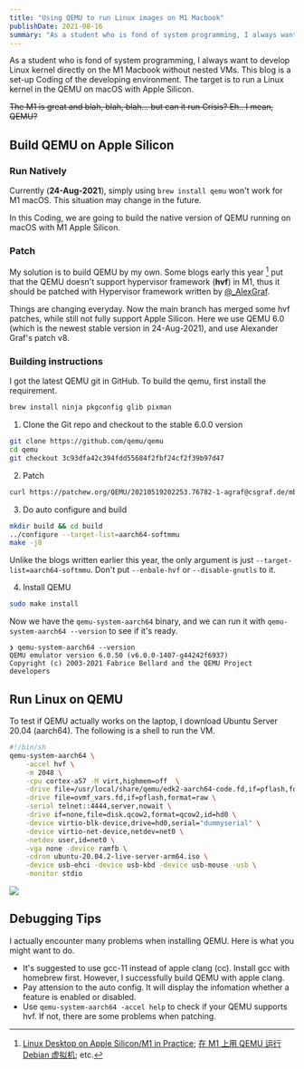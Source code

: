 ```yaml
---
title: "Using QEMU to run Linux images on M1 Macbook"
publishDate: 2021-08-16
summary: "As a student who is fond of system programming, I always want to develop Linux kernel directly on the M1 Macbook without nested VMs. This blog is a set-up Coding of the developing environment. The target is to run a  Linux kernel in the QEMU on macOS with Apple Silicon."
---
```


As a student who is fond of system programming, I always want to develop Linux kernel directly on the M1 Macbook without nested VMs. This blog is a set-up Coding of the developing environment. The target is to run a Linux kernel in the QEMU on macOS with Apple Silicon.

~~The M1 is great and blah, blah, blah… but can it run Crisis? Eh.. I mean, QEMU?~~

## Build QEMU on Apple Silicon

### Run Natively

Currently (**24-Aug-2021**), simply using `brew install qemu` won't work for M1 macOS. This situation may change in the future.

In this Coding, we are going to build the native version of QEMU running on macOS with M1 Apple Silicon.

### Patch

My solution is to build QEMU by my own. Some blogs early this year [^1] put that the QEMU doesn't support hypervisor framework (**hvf**) in M1, thus it should be patched with Hypervisor framework written by [@\_AlexGraf](https://twitter.com/_AlexGraf).

Things are changing everyday. Now the main branch has merged some hvf patches, while still not fully support Apple Silicon. Here we use QEMU 6.0 (which is the newest stable version in 24-Aug-2021), and use Alexander Graf's patch v8.

<GithubRepo repo="qemu/qemu" />

### Building instructions

I got the latest QEMU git in GitHub. To build the qemu, first install the requirement.

```bash
brew install ninja pkgconfig glib pixman
```

<Dialog>
  You may need to checkout my Debugging Tips first, to make your life
  easier.
</Dialog>

1. Clone the Git repo and checkout to the stable 6.0.0 version

```bash
git clone https://github.com/qemu/qemu
cd qemu
git checkout 3c93dfa42c394fdd55684f2fbf24cf2f39b97d47
```

2. Patch

```bash
curl https://patchew.org/QEMU/20210519202253.76782-1-agraf@csgraf.de/mbox | git am
```

3. Do auto configure and build

```bash
mkdir build && cd build
../configure --target-list=aarch64-softmmu
make -j8
```

Unlike the blogs written earlier this year, the only argument is just `--target-list=aarch64-softmmu`. Don't put `--enbale-hvf` or `--disable-gnutls` to it.

4. Install QEMU

```bash
sudo make install
```

Now we have the `qemu-system-aarch64` binary, and we can run it with `qemu-system-aarch64 --version` to see if it's ready.

```
❯ qemu-system-aarch64 --version
QEMU emulator version 6.0.50 (v6.0.0-1407-g44242f6937)
Copyright (c) 2003-2021 Fabrice Bellard and the QEMU Project developers
```

## Run Linux on QEMU

To test if QEMU actually works on the laptop, I download Ubuntu Server 20.04 (aarch64). The following is a shell to run the VM.

```bash
#!/bin/sh
qemu-system-aarch64 \
    -accel hvf \
    -m 2048 \
    -cpu cortex-a57 -M virt,highmem=off  \
    -drive file=/usr/local/share/qemu/edk2-aarch64-code.fd,if=pflash,format=raw,readonly=on \
    -drive file=ovmf_vars.fd,if=pflash,format=raw \
    -serial telnet::4444,server,nowait \
    -drive if=none,file=disk.qcow2,format=qcow2,id=hd0 \
    -device virtio-blk-device,drive=hd0,serial="dummyserial" \
    -device virtio-net-device,netdev=net0 \
    -netdev user,id=net0 \
    -vga none -device ramfb \
    -cdrom ubuntu-20.04.2-live-server-arm64.iso \
    -device usb-ehci -device usb-kbd -device usb-mouse -usb \
    -monitor stdio
```

![](images/zz1pLq.png)

## Debugging Tips

I actually encounter many problems when installing QEMU. Here is what you might want to do.

- It's suggested to use gcc-11 instead of apple clang (cc). Install gcc with homebrew first. However, I successfully build QEMU with apple clang.
- Pay attension to the auto config. It will display the infomation whether a feature is enabled or disabled.
- Use `qemu-system-aarch64 -accel help` to check if your QEMU supports hvf. If not, there are some problems when patching.

[^1]: [Linux Desktop on Apple Silicon/M1 in Practice](https://gist.github.com/akihikodaki/87df4149e7ca87f18dc56807ec5a1bc5); [在 M1 上用 QEMU 运行 Debian 虚拟机](https://jia.je/software/2021/01/02/aarch64-debian-in-qemu-m1/); etc.
